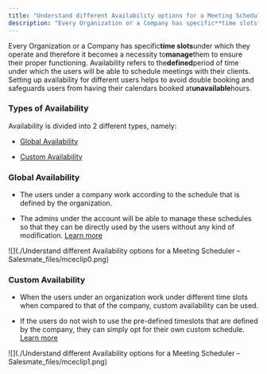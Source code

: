 ```yaml
---
title: "Understand different Availability options for a Meeting Scheduler"
description: "Every Organization or a Company has specific**time slots**under which they operate and therefore it becomes a necessity to**manage**them to ensure the..."
---
```


Every Organization or a Company has specific**time slots**under which they operate and therefore it becomes a necessity to**manage**them to ensure their proper functioning. Availability refers to the**defined**period of time under which the users will be able to schedule meetings with their clients. Setting up availability for different users helps to avoid double booking and safeguards users from having their calendars booked at**unavailable**hours.


### Types of Availability

Availability is divided into 2 different types, namely:


*   [Global Availability](https://support.salesmate.io/hc/en-us/articles/4405391331981#h_01HXE0PDVJHEF5T3RM0F3Y62M0)

*   [Custom Availability](https://support.salesmate.io/hc/en-us/articles/4405391331981#h_01HXE0PDVJF2YF3XPTWM3KWEWD)


### Global Availability


*   The users under a company work according to the schedule that is defined by the organization.

*   The admins under the account will be able to manage these schedules so that they can be directly used by the users without any kind of modification. [Learn more](https://support.salesmate.io/hc/en-us/articles/4405397144845)

![](./Understand different Availability options for a Meeting Scheduler – Salesmate_files/mceclip0.png)


### Custom Availability


*   When the users under an organization work under different time slots when compared to that of the company, custom availability can be used.

*   If the users do not wish to use the pre-defined timeslots that are defined by the company, they can simply opt for their own custom schedule. [Learn more](https://support.salesmate.io/hc/en-us/articles/4405391317517)

![](./Understand different Availability options for a Meeting Scheduler – Salesmate_files/mceclip1.png)
